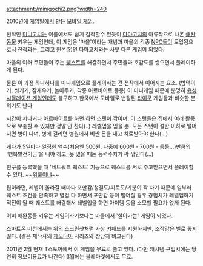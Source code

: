 attachment:/minigochi2.png?width=240

2010년에 [[게임빌]]에서 만든 [[모바일 게임]].

전작인 [[미니고치]]는 이름에서도 쉽게 짐작할수 있듯이 [[다마고치]]의 아류작으로 나온 [[애완동물]] 키우는 게임인데, 이 게임은 '마을'이라는 개념과 마을의 각종 [[NPC]]들이 도입됨으로서 전작과는, 그리고 원본(?)인 다마고치와는 사뭇 다른 게임이 되었다.

마을의 여러 주민들이 주는 [[퀘스트]]를 해결하면서 주민들과 호감도를 쌓으면서 플레이하게 된다.

물론 이 과정 하나하나를 미니게임으로 플레이하는 건 전작에서 이어지는 요소. (밥먹이기, 씻기기, 잠재우기, 놀아주기, 각종 아르바이트 등등) 이 미니게임 때문에 분명히 [[육성 시뮬레이션 게임]]인데도 불구하고 한국에서 모바일로 변질된 [[타이쿤]] 게임들과 비슷한 분위기도 난다.

시간이 지나거나 아르바이트를 하면 하면 스탯이 깎이며, 이 스탯들은 집에서 여러 활동으로 보충할 수 있지만 정말 안 찬다(..) 레벨업을 믿을 뿐. 모든 스탯이 절반 이하로 떨어지면 병이 나며, 병에 걸리면 병원에서 비싼 돈을 내고 치료받아야 한다(...)

게다가 5일마다 일정한 액수(처음엔 500원, 나중에 600원 - 700원 - 등등...)만큼의 '행복발전기금'을 내야 하고, 못 냈을 때는 능력수치가 팍 깎인다(...)

친구를 등록했을 때 '네트워크 퀘스트' 기능으로 퀘스트를 서로 주고받으면서 플레이할 수 있다. ~~[[위룰]]이냐~~

팁이라면, 레벨이 올라갈 때마다 포만감/청결도/피로도/기분이 꽉 차기 때문에 일부러 퀘스트 조건을 만족하고 별걸 다 하면서 포만감 등이 떨어질 경우 경험치가 레벨업하기 직전이 될 때 퀘스트를 해결해서 레벨업을 하면 아이템 등을 소모할 필요가 없게 된다.

이미 애완동물 키우는 게임이라기보다는 마을에서 '살아가는' 게임이 되었다.

스마트폰 버전에서는 위의 스크린샷처럼 가상 키패드를 지원하지만, 조작감은 별로 좋지 않다. (같은 제작사의 [[제노니아]] 시리즈와 상당히 비교된다)

2011년 2월 현재 T스토어에서 이 게임을 '''무료'''로 풀고 있다. (다만 캐시템 구입시에는 당연히 정보이용료가 나간다) 3월에는 올레마켓에서도 무료.
